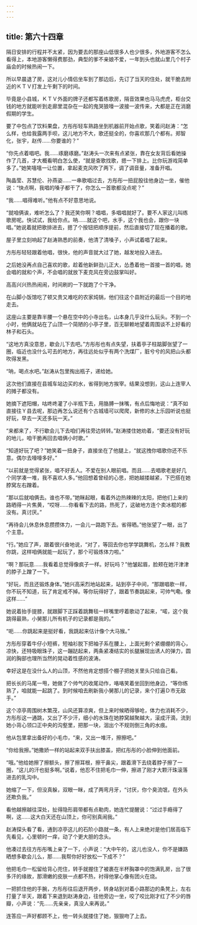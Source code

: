 ```yaml
---
---
---
```

title: 第六十四章
---




隔日安排的行程并不太紧，因为要去的那座山低很多人也少很多，外地游客不怎么看得上，本地游客懒得费那劲，典型的爹不亲娘不爱，一年到头也就山里几个村子庙会的时候热闹一下。

所以早晨退了房，这对儿小情侣坐车到了那边后，先订了当天的住处，就干脆去附近的ＫＴＶ打发上午剩下的时间。

毕竟是小县城，ＫＴＶ外面的牌子还都写着练歌房，隔音效果也马马虎虎，柜台交钱的地方就能听到走廊里混杂在一起的鬼哭狼嚎一波接一波传来，大都是正在消磨假期的学生。

要了中包点了饮料果盘，方彤彤轻车熟路坐到机器前开始点歌，笑着问赵涛：“怎么样，也给我露两手呗，这儿地方不大，歌还挺全的，你喜欢那几个都有。郑智化，张宇，赵传……你要谁的？”

“你先点着唱吧。我……琢磨琢磨。”赵涛头一次来有点紧张，靠在女友背后看她操作了几首，才大概看明白怎么使，“就是查歌找歌，摁一下排上。比你玩游戏简单多了。”她笑嘻嘻一让位置，拿起麦克风吹了两下，调了调音量，准备开唱。

陶晶莹、苏慧伦、孙燕姿……一串歌唱过去，方彤彤一扭屁股往他身边一坐，催他说：“快点啊，我唱的嗓子都干了，你怎么一首歌都没点呢？”

“我……唱得难听。”他有点不好意思地说。

“就咱俩诶，难听怎么了？我还笑你啊？唱唱，多唱唱就好了。要不人家这儿叫练歌房呢。快试试，我给你点。呐……就这个吧，水手，这个我也会，跟你一块唱。”她说着就把歌排进去，摁了个按钮把顺序提前，然后直接切了现在播着的歌。

屋子里立刻响起了赵涛熟悉的前奏，他清了清嗓子，小声试着唱了起来。

方彤彤轻轻跟着他唱，很快，他的声音就大过了她，越发地投入进去。

之后她没再点自己喜欢的歌，趁着他新鲜劲儿正大，怂恿着他一首接一首的唱，她会唱的就和个声，不会唱的就放下麦克风在旁边鼓掌叫好。

高高兴兴热热闹闹，时间刷的一下就跑了个干净。

在山脚小饭馆吃了顿又贵又难吃的农家炖锅，他们往这个县附近的最后一个目的地走去。

这座山主要是靠半腰一个悬在空中的小寺出名，山本身几乎没什么玩头。不到一个小时，他俩就站在了山顶一个简陋的小亭子里，百无聊赖地望着周围谈不上好看的林子和石头。

“这地方真没意思，歇会儿下去吧。”方彤彤也有点失望，扶着亭子柱踮脚张望了一圈，临近也没什么可去的地方，再往远处似乎有两个洗煤厂，脏兮兮的风把山头都吹得发黑。

“呐，喝点水吧。”赵涛从包里掏出瓶子，递给她。

这次他们直接在县城车站边买的水，省得到地方挨宰。结果没想到，这山上连宰人的摊子都没有。

她摘下遮阳帽，咕咚咚灌了小半瓶下去，用胳膊一抹嘴，有点后悔地说：“真不如直接往Ｙ县去呢，那边再怎么说还有个古城墙可以爬爬，新修的水上乐园听说也挺好玩，早去一天还多玩一天。”

“来都来了，不行歇会儿下去咱们再往旁边转转。”赵涛搂住她劝着，“要还没有好玩的地儿，咱干脆再回去唱俩小时歌。”

“知道好玩了吧？”她笑着一扭身子，直接坐在了他腿上，“就这拽你唱歌你还不乐意。偶尔去嚎嚎多好。”

“以前就是觉得紧张，唱不好丢人。不爱在别人眼前唱。而且……去唱歌老是好几个同学凑一堆，我不喜欢人多。”他回想着曾经的心思，把她越搂越紧，下巴搭在她脖窝左右蹭着。

“那以后就咱俩去。谁也不带。”她眯起眼，看着外边热辣辣的太阳，把他们上来的路晒得一片焦黄，“哎呀……你看看下去的路，热死了，这破地方连个卖冰棍的都没有。真讨厌。”

“再待会儿休息休息攒攒体力，一会儿一路跑下去。省得晒。”他张望了一眼，出了个主意。

“行。”她应了声，跟着很兴奋地说，“对了，等回去你也学学跳舞机，怎么样？我教你跳，这样咱俩就能一起玩了，那个可锻炼体力啦。”

“啊？那玩意……我看着总觉得像疯子一样。好玩吗？”他皱起眉，脸颊在她汗津津的脖子上蹭了一下。

“好玩，而且还锻炼身体。”她兴高采烈地站起来，站到亭子中间，“那跟唱歌一样，你不玩不知道，玩了肯定戒不掉。等你玩得好了，跟着节奏跳起来，可帅气嘞。像这样……”

她说着抬手提膝，就跟脚下正踩着跳舞毯一样嘴里哼着歌动了起来，“喏，这个我跳得最熟，小舅那儿所有机子的记录都是我的。”

“呃……你跳起来是挺好看，我跳起来估计像个大马猴。”

方彤彤穿着牛仔小短裤，短袖衫脱下把袖子系在腰上，上面光剩个紧绷绷的背心，凉快，还特吸眼珠子，这一蹦跶起来，两条紧凑结实的长腿展现出诱人的弹力，圆润的胸部也理所当然的晃动着性感的波涛。

幸好这是在没什么人的山顶，不然他肯定想搭个棚子把她关里头只给自己看。

把长长的马尾一甩，她做了个帅气的收尾动作，咯咯笑着坐回到他身边，“等你练熟了，咱就能一起跳了。到时候咱去刷新我小舅那儿的记录，来个打遍Ｄ市无敌手。”

这个凉亭周围树木繁茂，山风还算凉爽，但上来时候晒得够呛，体力也消耗不少，方彤彤这一通跳，又出了不少汗，细小的水珠在她脖窝越聚越大，滚成汗滴，流到她小背心领口正中央的沟壑里，把那一块，洇出个不规则倒三角的水痕。

他从包里拿出备好的小毛巾，“来，又出一堆汗，擦擦吧。”

“你给我擦。”她撒娇一样的站起来双手扶出膝盖，把红彤彤的小脸伸到他面前。

“哦。”他给她擦了擦额头，擦了擦耳根，擦干鼻尖，跟着滑下去绕着脖子擦了一圈，“这儿的汗也挺多啊。”说着，他忍不住把毛巾一伸，擦进了刚才大颗汗珠滚落进去的乳沟中。

她缩了一下，但没真躲，双眼一眯，成了两弯月牙，“讨厌，你个臭流氓，在外头还欺负我。”

看他越擦越往深处，扯得隐形肩带都有点勒肉，她连忙提醒说：“过过手瘾得了啊，这……这大白天还在山顶上，你可别真闹我。”

赵涛探头看了看，通到凉亭这儿的石阶小路就一条，有人上来绝对是他们居高临下先看见，心里顿时一痒，动了个更大胆的念头。

他凑过去往方彤彤嘴上亲了一下，小声说：“大中午的，这儿也没人，你不是嫌路晒想多歇会儿么，那……我帮你好好放松一下成不？”

他把毛巾一松留给背心兜住，转手就握住了被裹在半杯胸罩中的饱满乳房，出了很多汗的缘故，那滑嫩的皮肤一点都不热，衬得他掌心像有团火在烧。

一把抓住他的手腕，方彤彤往后退开两步，转身站到对着小路那边的条凳上，左右打量了半天，跟着下来退到赵涛身边，往他旁边一坐，咬了咬比刚才红了不少的唇瓣，小声说：“先……先亲亲，真没人来再说。”

连答应一声好都顾不上，他一转头就搂住了她，狠狠吻了上去。
